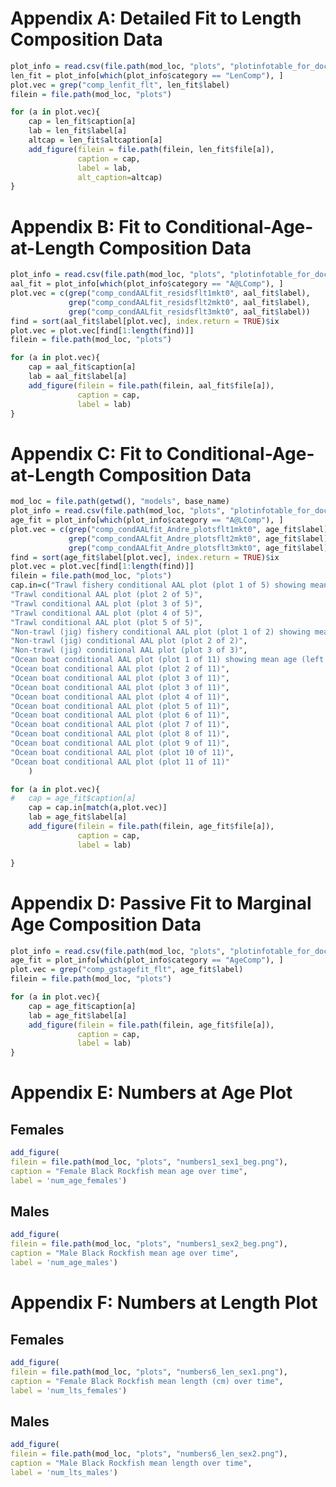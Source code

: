 \clearpage

# Appendix A: Detailed Fit to Length Composition Data {#app-a}

```r
plot_info = read.csv(file.path(mod_loc, "plots", "plotinfotable_for_doc.csv"))
len_fit = plot_info[which(plot_info$category == "LenComp"), ]
plot.vec = grep("comp_lenfit_flt", len_fit$label)
filein = file.path(mod_loc, "plots")

for (a in plot.vec){
	cap = len_fit$caption[a]
	lab = len_fit$label[a]
	altcap = len_fit$altcaption[a]
	add_figure(filein = file.path(filein, len_fit$file[a]), 
			   caption = cap, 
			   label = lab,
			   alt_caption=altcap)
}

```

\clearpage

# Appendix B: Fit to Conditional-Age-at-Length Composition Data {#app-b}

```r
plot_info = read.csv(file.path(mod_loc, "plots", "plotinfotable_for_doc.csv"))
aal_fit = plot_info[which(plot_info$category == "A@LComp"), ]
plot.vec = c(grep("comp_condAALfit_residsflt1mkt0", aal_fit$label),
			 grep("comp_condAALfit_residsflt2mkt0", aal_fit$label),
			 grep("comp_condAALfit_residsflt3mkt0", aal_fit$label))
find = sort(aal_fit$label[plot.vec], index.return = TRUE)$ix
plot.vec = plot.vec[find[1:length(find)]]
filein = file.path(mod_loc, "plots")

for (a in plot.vec){
	cap = aal_fit$caption[a]
	lab = aal_fit$label[a]
	add_figure(filein = file.path(filein, aal_fit$file[a]), 
			   caption = cap, 
			   label = lab)
}

```

\clearpage

# Appendix C: Fit to Conditional-Age-at-Length Composition Data {#app-c}

```r
mod_loc = file.path(getwd(), "models", base_name)
plot_info = read.csv(file.path(mod_loc, "plots", "plotinfotable_for_doc.csv"))
age_fit = plot_info[which(plot_info$category == "A@LComp"), ]
plot.vec = c(grep("comp_condAALfit_Andre_plotsflt1mkt0", age_fit$label),
			 grep("comp_condAALfit_Andre_plotsflt2mkt0", age_fit$label),
			 grep("comp_condAALfit_Andre_plotsflt3mkt0", age_fit$label))
find = sort(age_fit$label[plot.vec], index.return = TRUE)$ix
plot.vec = plot.vec[find[1:length(find)]]
filein = file.path(mod_loc, "plots")
cap.in=c("Trawl fishery conditional AAL plot (plot 1 of 5) showing mean age (left panel) and standard deviation (right panel. Shaded areas are 90 percent CIs)",
"Trawl conditional AAL plot (plot 2 of 5)",
"Trawl conditional AAL plot (plot 3 of 5)",
"Trawl conditional AAL plot (plot 4 of 5)",
"Trawl conditional AAL plot (plot 5 of 5)",
"Non-trawl (jig) fishery conditional AAL plot (plot 1 of 2) showing mean age (left panel) and standard deviation (right panel. Shaded areas are 90 percent CIs)",
"Non-trawl (jig) conditional AAL plot (plot 2 of 2)",
"Non-trawl (jig) conditional AAL plot (plot 3 of 3)",
"Ocean boat conditional AAL plot (plot 1 of 11) showing mean age (left panel) and standard deviation (right panel. Shaded areas are 90 percent CIs)",
"Ocean boat conditional AAL plot (plot 2 of 11)",
"Ocean boat conditional AAL plot (plot 3 of 11)",
"Ocean boat conditional AAL plot (plot 3 of 11)",
"Ocean boat conditional AAL plot (plot 4 of 11)",
"Ocean boat conditional AAL plot (plot 5 of 11)",
"Ocean boat conditional AAL plot (plot 6 of 11)",
"Ocean boat conditional AAL plot (plot 7 of 11)",
"Ocean boat conditional AAL plot (plot 8 of 11)",
"Ocean boat conditional AAL plot (plot 9 of 11)",
"Ocean boat conditional AAL plot (plot 10 of 11)",
"Ocean boat conditional AAL plot (plot 11 of 11)"
	)

for (a in plot.vec){
#	cap = age_fit$caption[a]
	cap = cap.in[match(a,plot.vec)]
	lab = age_fit$label[a]
	add_figure(filein = file.path(filein, age_fit$file[a]), 
			   caption = cap, 
			   label = lab)

}

```

\clearpage

# Appendix D: Passive Fit to Marginal Age Composition Data {#app-d}

```r
plot_info = read.csv(file.path(mod_loc, "plots", "plotinfotable_for_doc.csv"))
age_fit = plot_info[which(plot_info$category == "AgeComp"), ]
plot.vec = grep("comp_gstagefit_flt", age_fit$label)
filein = file.path(mod_loc, "plots")

for (a in plot.vec){
	cap = age_fit$caption[a]
	lab = age_fit$label[a]
	add_figure(filein = file.path(filein, age_fit$file[a]), 
			   caption = cap, 
			   label = lab)
}


```

\clearpage


# Appendix E: Numbers at Age Plot {#app-e}

## Females
```r
add_figure(
filein = file.path(mod_loc, "plots", "numbers1_sex1_beg.png"), 
caption = "Female Black Rockfish mean age over time",
label = 'num_age_females')
```


## Males
```r
add_figure(
filein = file.path(mod_loc, "plots", "numbers1_sex2_beg.png"), 
caption = "Male Black Rockfish mean age over time",
label = 'num_age_males')
```

\clearpage

# Appendix F: Numbers at Length Plot {#app-f}

## Females
```r
add_figure(
filein = file.path(mod_loc, "plots", "numbers6_len_sex1.png"), 
caption = "Female Black Rockfish mean length (cm) over time",
label = 'num_lts_females')
```

\clearpage


## Males
```r
add_figure(
filein = file.path(mod_loc, "plots", "numbers6_len_sex2.png"), 
caption = "Male Black Rockfish mean length over time",
label = 'num_lts_males')
```


\clearpage
